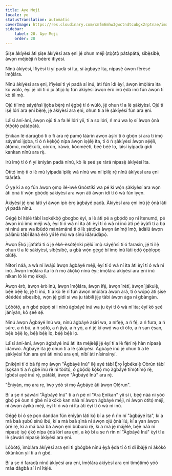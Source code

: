 ```yaml
---
title: Aye Meji
locale: yo
statusTranslation: automatic
coverImage: https://res.cloudinary.com/xmfm6mhw3gwctndtcubgx2rptnae/image/upload/v1740468922/small_cover_tratado_de_psicologia_revolucionaria_a4c0dca4e0.webp
sidebar:
    label: 20. Aye Meji
    order: 20
---
```

Ṣíṣe àkíyèsí àti ṣíṣe àkíyèsí ara ẹni jẹ́ ohun méjì ọ̀tọ̀ọ̀tọ̀ pátápátá, síbẹ̀síbẹ̀, àwọn méjèèjì ń béèrè ìfiyèsí.

Nínú àkíyèsí, ìfiyèsí ti yí padà sí ìta, sí àgbáyé ìta, nípasẹ̀ àwọn fèrèsé ìmọ̀lára.

Nínú àkíyèsí ara ẹni, ìfiyèsí ti yí padà sí inú, àti fún ìdí èyí, àwọn ìmọ̀lára ìta kò wúlò, èyí jẹ́ ìdí tí ó ju àtijọ́ lọ fún àkíyèsí àwọn èrò inú ẹ̀dá inú fún àwọn tí kò tíì mọ̀.

Ojú tí ìmọ̀ sáyẹ́ǹsì ìjọba bẹ̀rẹ̀ ní ẹ̀gbẹ́ tí ó wúlò, jẹ́ ohun tí a lè ṣàkíyèsí. Ojú tí iṣẹ́ lórí ara ẹni bẹ̀rẹ̀, jẹ́ àkíyèsí ara ẹni, ohun tí a lè ṣàkíyèsí fún ara ẹni.

Láìsí àní-àní, àwọn ojú tí a fa lé lórí yìí, tí a sọ lórí, ń mú wa lọ sí àwọn ọ̀nà ọ̀tọ̀ọ̀tọ̀ pátápátá.

Ẹnìkan lè darúgbó tí ó fi ara rẹ̀ pamọ́ láàrin àwọn àṣírí tí ó gbọ̀n sí ara ti ìmọ̀ sáyẹ́ǹsì ìjọba, tí ó ń kẹ́kọ̀ọ́ nípa àwọn ìṣẹ̀lẹ̀ ìta, tí ó ń ṣàkíyèsí àwọn sẹ́ẹ̀lì, átọ̀mù, mọ́lékùlù, oòrùn, ìràwọ̀, kóòmẹ́ẹ̀tì, bẹ́ẹ̀ bẹ́ẹ̀ lọ, láìsí ìyípadà gidi kankan nínú ara rẹ̀.

Irú ìmọ̀ tí ó ń yí ènìyàn padà nínú, kò lè ṣeé ṣe rárá nípasẹ̀ àkíyèsí ìta.

Òtítọ́ ìmọ̀ tí ó lè mú ìyípadà ìpìlẹ̀ wá nínú wa ní ìpìlẹ̀ rẹ̀ nínú àkíyèsí ara ẹni tààràtà.

Ó yẹ kí a sọ fún àwọn ọmọ ilé-ìwé Gnóstíkì wa pé kí wọ́n ṣàkíyèsí ara wọn àti ọ̀nà tí wọ́n gbọ́dọ̀ ṣàkíyèsí ara wọn àti àwọn ìdí tí ó wà fún ìyẹn.

Àkíyèsí jẹ́ ọ̀nà láti yí àwọn ipò ẹ̀rọ àgbáyé padà. Àkíyèsí ara ẹni inú jẹ́ ọ̀nà láti yí padà nínú.

Gẹ́gẹ́ bí ìtẹ̀lé tàbí ìsọkẹ́kọ̀ọ́ gbogbo èyí, a lè àti pé a gbọ́dọ̀ sọ ní ìtẹnumọ́, pé àwọn irú ìmọ̀ méjì wà, èyí tí ó wà ní ìta àti èyí tí ó wà ní inú àti pé àyàfi tí a bá ní nínú ara wa ibùdó mànàmáná tí ó lè ṣàtọ́ka àwọn ànímọ́ ìmọ̀, àdàlú àwọn pálànù tàbí ìlànà èrò yìí lè mú wa sínú ìdàrúdàpọ̀.

Àwọn Ẹ̀kọ́ jíjáfáfá tí ó jẹ́ èké-èsótẹ́ríkì pẹ̀lú ìmọ̀ sáyẹ́ǹsì tí ó farasin, jẹ́ ti ilẹ̀ ohun tí a lè ṣàkíyèsí, síbẹ̀síbẹ̀, a gbà wọ́n gẹ́gẹ́ bí ìmọ̀ inú láti ọ̀dọ̀ ọ̀pọ̀lọpọ̀ olùfẹ́.

Nítorí náà, a wà ní iwájú àwọn àgbáyé méjì, èyí tí ó wà ní ìta àti èyí tí ó wà ní inú. Àwọn ìmọ̀lára ìta ló ń mọ àkọ́kọ́ nínú èyí; ìmọ̀lára àkíyèsí ara ẹni inú nìkan ló lè mọ èkejì.

Àwọn èrò, àwọn èrò inú, àwọn ìmọ̀lára, àwọn ìfẹ́, àwọn ìrètí, àwọn ìjákulẹ̀, bẹ́ẹ̀ bẹ́ẹ̀ lọ, jẹ́ ti inú, tí a kò lè rí fún àwọn ìmọ̀lára àwọn ará, tí ó wọ́pọ̀ àti ṣíṣe déédéé síbẹ̀síbẹ̀, wọ́n jẹ́ gidi sí wa ju tábìlì jíjẹ tàbí àwọn àga ní gbàngàn.

Lóòótọ́, a ń gbé púpọ̀ sí i nínú àgbáyé inú wa ju èyí tí ó wà ní ìta; èyí kò ṣeé jáníyàn, kò ṣeé sẹ́.

Nínú àwọn Àgbáyé Inú wa, nínú àgbáyé àṣírí wa, a nífẹ̀ẹ́, a ń fẹ́, a ń fura, a ń súre, a ń bú, a ń ṣọ́fọ̀, a ń jìyà, a ń yọ̀, a ń jẹ́ kí ọwọ́ wa di òfo, a ń san ẹ̀san, bẹ́ẹ̀ bẹ́ẹ̀ lọ, bẹ́ẹ̀ bẹ́ẹ̀ lọ, bẹ́ẹ̀ bẹ́ẹ̀ lọ.

Láìsí àní-àní, àwọn àgbáyé inú àti ìta méjèèjì jẹ́ èyí tí a lè fẹ̀rí rẹ̀ hàn nípasẹ̀ ìdánwò. Àgbáyé ìta jẹ́ ohun tí a lè ṣàkíyèsí. Àgbáyé inú jẹ́ ohun tí a lè ṣàkíyèsí fún ara ẹni àti nínú ara ẹni, níbí àti nísinsìnyí.

Ẹnikẹ́ni tí ó bá fẹ́ mọ àwọn "Àgbáyé Inú" ilẹ̀ ayé tàbí Ẹ̀rọ Ìgbékalẹ̀ Oòrùn tàbí Ìṣọ̀kan tí a ń gbé inú rẹ̀ ní tòótọ́, ó gbọ́dọ̀ kọ́kọ́ mọ àgbáyé tímọ́tímọ́ rẹ̀, ìgbésí ayé inú rẹ̀, pàtàkì, àwọn "Àgbáyé Inú" ara rẹ̀.

"Ènìyàn, mọ ara rẹ, ìwọ yóò sì mọ Àgbáyé àti àwọn Ọlọ́run".

Bí a ṣe ń ṣàwárí "Àgbáyé Inú" tí a ń pè ní "Ara Ẹnìkan" yìí sí i, bẹ́ẹ̀ náà ni yóò gbọ́ pé òun ń gbé ní àkókò kan náà ní àwọn àgbáyé méjì, ní àwọn òtítọ́ méjì, ní àwọn àyíká méjì, èyí tí ó wà ní ìta àti èyí tí ó wà ní inú.

Gẹ́gẹ́ bí ó ṣe pọn dandan fún ènìyàn láti kọ́ bí a ṣe ń rìn ní "àgbáyé ìta", kí a má baà ṣubú sínú ibú, kí a má baà ṣìnà ní àwọn ojú ọ̀nà ìlú, kí a yan àwọn ọ̀rẹ́ rẹ̀, kí a má baà bá àwọn ẹni búburú rẹ́, kí a má jẹ májèlé, bẹ́ẹ̀ náà ni nípasẹ̀ iṣẹ́ ẹ̀kọ́ nípa ẹ̀dá lórí ara ẹni, a kọ́ bí a ṣe ń rìn ní "Àgbáyé Inú" èyí tí a lè ṣàwárí nípasẹ̀ àkíyèsí ara ẹni.

Lóòótọ́, ìmọ̀lára àkíyèsí ara ẹni ti gbógbé nínú ẹ̀yà ẹ̀dá tí ó ti di ìbàjẹ́ ní àkókò òkùnkùn yìí tí a ń gbé.

Bí a ṣe ń faradà nínú àkíyèsí ara ẹni, ìmọ̀lára àkíyèsí ara ẹni tímọ́tímọ́ yóò máa dàgbà sí i ní ìtẹ̀lé.

